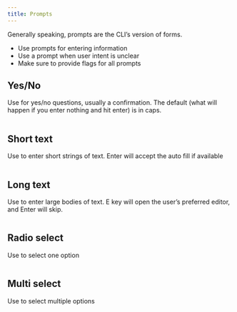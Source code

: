 ```yaml
---
title: Prompts
---
```



Generally speaking, prompts are the CLI’s version of forms.

- Use prompts for entering information
- Use a prompt when user intent is unclear
- Make sure to provide flags for all prompts


## Yes/No
Use for yes/no questions, usually a confirmation. The default (what will happen if you enter nothing and hit enter) is in caps.

<img src={PromptYesNo} alt="" />


## Short text
Use to enter short strings of text. Enter will accept the auto fill if available

<img src={PromptShortText} alt="" />

## Long text
Use to enter large bodies of text. E key will open the user’s preferred editor, and Enter will skip.

<img src={PromptLongText} alt="" />

## Radio select
Use to select one option

<img src={PromptRadio} alt="" />

## Multi select
Use to select multiple options

<img src={PromptMulti} alt="" />
